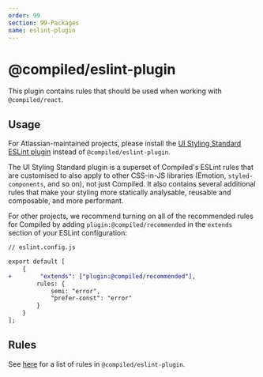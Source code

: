 ```yaml
---
order: 99
section: 99-Packages
name: eslint-plugin
---
```


# @compiled/eslint-plugin

This plugin contains rules that should be used when working with `@compiled/react`.

## Usage

For Atlassian-maintained projects, please install the [UI Styling Standard ESLint plugin](https://atlassian.design/components/eslint-plugin-ui-styling-standard/) instead of `@compiled/eslint-plugin`.

The UI Styling Standard plugin is a superset of Compiled's ESLint rules that are customised to also apply to other CSS-in-JS libraries (Emotion, `styled-components`, and so on), not just Compiled. It also contains several additional rules that make your styling more statically analysable, reusable and composable, and more performant.

For other projects, we recommend turning on all of the recommended rules for Compiled by adding `plugin:@compiled/recommended` in the `extends` section of your ESLint configuration:

```diff
// eslint.config.js

export default [
    {
+        "extends": ["plugin:@compiled/recommended"],
        rules: {
            semi: "error",
            "prefer-const": "error"
        }
    }
];
```

## Rules

See [here](https://github.com/atlassian-labs/compiled/tree/master/packages/eslint-plugin) for a list of rules in `@compiled/eslint-plugin`.
